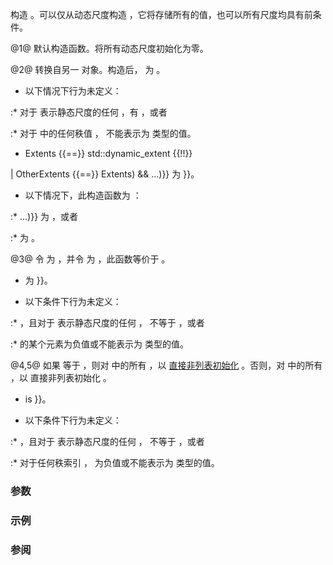 {{cpp/container/mdspan/extents/title|extents}}
{{cpp/container/mdspan/extents/navbar}}
{{dcl begin}}
{{dcl|num=1|since=c++23|1=
constexpr extents() = default;
}}
{{dcl|num=2|since=c++23|1=
template&lt; class OtherIndexType, std::size_t... OtherExtents &gt;
constexpr explicit(/* 见下文 */)
    extents( const std::extents&lt;OtherIndexType, OtherExtents...&gt;&amp; other ) noexcept;
}}
{{dcl|num=3|since=c++23|1=
template&lt; class... OtherIndexTypes &gt;
constexpr explicit extents( OtherIndexTypes... exts ) noexcept;
}}
{{dcl|num=4|since=c++23|1=
template&lt; class OtherIndexType, std::size_t N &gt;
constexpr explicit(N != rank_dynamic())
    extents( std::span&lt;OtherIndexType, N&gt; exts ) noexcept;
}}
{{dcl|num=5|since=c++23|1=
template&lt; class OtherIndexType, std::size_t N &gt;
constexpr explicit(N != rank_dynamic())
    extents( const std::array&lt;OtherIndexType, N&gt;&amp; exts ) noexcept;
}}
{{dcl end}}

构造 {{tt|extents}}。可以仅从动态尺度构造 {{tt|extents}}，它将存储所有的值，也可以所有尺度均具有前条件。

@1@ 默认构造函数。将所有动态尺度初始化为零。

@2@ 转换自另一 {{tt|extents}} 对象。构造后，{{c|1=*this == other}} 为 {{c/core|true}}。
* 以下情况下行为未定义：
:* 对于 {{c|static_extent(r)}} 表示静态尺度的任何 {{c|r}}，有 {{c|1=other.extent(r) != static_extent(r)}}，或者
:* 对于 {{c|other}} 中的任何秩值 {{c|r}}，{{c|other.extent(r)}} 不能表示为 {{c|IndexType}} 类型的值。
* {{cpp/enable if|
:* {{c|1=sizeof...(OtherExtents) == rank()}} 为 {{c/core|true}}，并且
:* {{c multi
|((OtherExtents {{==}} std::dynamic_extent {{!!}} Extents {{==}} std::dynamic_extent {{!!}}
|  OtherExtents {{==}} Extents) &amp;&amp; ...)}} 为 {{c/core|true}} }}。
* 以下情况下，此构造函数为 {{c/core|explicit}}：
:* {{c|1=((Extents != std::dynamic_extent &amp;&amp; OtherExtents == std::dynamic_extent) {{!!}} ...)}} 为 {{c/core|true}}，或者
:* {{c|std::numeric_limits&lt;IndexType&gt;::max() &lt; std::numeric_limits&lt;OtherIndexType&gt;::max()}} 为 {{c/core|true}}。

@3@ 令 {{c|N}} 为 {{c|sizeof...(exts)}}，并令 {{c|exts_arr}} 为 {{c|std::array&lt;IndexType, N&gt;{static_cast&lt;IndexType&gt;(std::move(exts))...}&lt;!----&gt;}}，此函数等价于 {{c|extents(exts_arr)}}。
* {{cpp/enable if|
:* {{c|(std::is_convertible_v&lt;OtherIndexTypes, IndexType&gt; &amp;&amp; ...)}} 为 {{c/core|true}}，
:* {{c|(std::is_nothrow_constructible_v&lt;IndexType, OtherIndexTypes&gt; &amp;&amp; ...)}} 为 {{c/core|true}}，并且
:* {{c|1=N == rank_dynamic() {{!!}} N == rank()}} 为 {{c/core|true}} }}。
* 以下条件下行为未定义：
:* {{c|1=N != rank_dynamic()}}，且对于 {{c|static_extent(r)}} 表示静态尺度的任何 {{c|r}}，{{c|exts_arr[r]}} 不等于 {{c|static_extent(r)}}，或者
:* {{c|exts}} 的某个元素为负值或不能表示为 {{c|IndexType}} 类型的值。

@4,5@ 如果 {{c|N}} 等于 {{c|rank_dynamic()}}，则对 {{range|0|rank_dynamic()}} 中的所有 {{c|d}}，以{{c|std::as_const(exts[d])}} [[cpp/language/direct initialization|直接非列表初始化]] {{box|{{rlpi|/#数据成员|dynamic-extents}}{{c/core|[d]}}}}。否则，对 {{range|0|rank_dynamic()}} 中的所有 {{c|d}}，以 {{box|{{c/core|std::as_const(exts[}}{{rlpi|dynamic-index-inv}}{{c/core|(d)])}}}} 直接非列表初始化 {{box|{{tti|dynamic-extents}}{{c/core|[d]}}}}。
* {{cpp/enable if|
:* {{c|std::is_convertible_v&lt;const OtherIndexType&amp;, IndexType&gt;}} 为 {{c/core|true}}，
:* {{c|std::is_nothrow_constructible_v&lt;IndexType, const OtherIndexType&amp;&gt;}} 为 {{c/core|true}}，并且
:* {{c|1=N == rank_dynamic() {{!!}} N == rank()}} is {{c/core|true}} }}。
* 以下条件下行为未定义：
:* {{c|1=N != rank_dynamic()}}，且对于 {{c|static_extent(r)}} 表示静态尺度的任何 {{c|r}}， {{c|exts[r]}} 不等于 {{c|static_extent(r)}}，或者
:* 对于任何秩索引 {{c|r}}，{{c|exts[r]}} 为负值或不能表示为 {{c|IndexType}} 类型的值。

===参数===
{{par begin}}
{{par|other|要从之转换的另一 {{tt|extents}}}}
{{par|exts|表示各尺度}}
{{par end}}

===示例===
{{example
|code=
|output=
}}

===参阅===
{{dsc begin}}
{{dsc todo}}
{{dsc end}}
